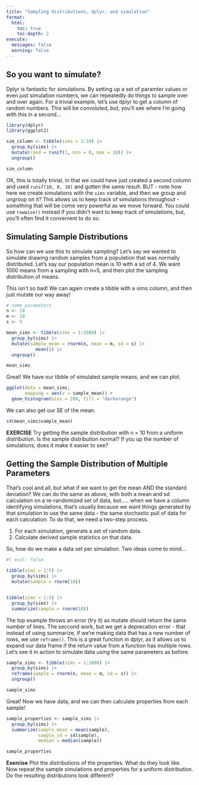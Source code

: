 ```yaml
---
title: "Sampling distributions, dplyr, and simulation"
format:
  html:
    toc: true
    toc-depth: 2
execute:
  messages: false
  warning: false
---
```


## So you want to simulate?

Dplyr is fantastic for simulations. By setting up a set of paramter values or even just simulation numbers, we can repeatedly do things to sample over and over again. For a trivial example, let's use dplyr to get a column of random numbers. This will be convoluted, but, you'll see where I'm going with this in a second...

```r
library(dplyr)
library(ggplot2)

sim_column <- tibble(sims = 1:10) |>
  group_by(sims) |>
  mutate(rand = runif(1, min = 0, max = 10)) |>
  ungroup()

sim_column
```

OK, this is totally trivial, in that we could have just created a second column and used `runif(10, 0, 10)` and gotten the same result. BUT - note how here we create simulations with the `sims` variable, and then we group and ungroup on it? This allows us to keep track of simulations throughout - something that will be come very powerful as we move forward. You could use `rowwise()` instead if you didn't want to keep track of simulations, but, you'll often find it convenient to do so.

## Simulating Sample Distributions

So how can we use this to simulate sampling? Let's say we wanted to simulate drawing random samples from a population that was normally distributed. Let's say our population mean is 10 with a sd of 4. We want 1000 means from a sampling with n=5, and then plot the sampling distribution of means.  

This isn't so bad! We can again create a tibble with a sims column, and then just mutate our way away!

```r
# some parameters
n <- 10
m <- 10
s <- 5

mean_sims <- tibble(sims = 1:1000) |>
  group_by(sims) |>
  mutate(sample_mean = rnorm(n, mean = m, sd = s) |> 
           mean()) |>
  ungroup()

mean_sims
```

Great! We have our tibble of simulated sample means, and we can plot.

```r
ggplot(data = mean_sims,
       mapping = aes(x = sample_mean)) +
  geom_histogram(bins = 200, fill = "darkorange")
```

We can also get our SE of the mean.

```r
sd(mean_sims$sample_mean)
```

**EXERCISE** Try getting the sample distribution with n = 10 from a uniform distribution. Is the sample distribution normal?  If you up the number of simulations, does it make it easier to see?

## Getting the Sample Distribution of Multiple Parameters

That's cool and all, but what if we want to get the mean AND the standard deviation? We can do the same as above, with both a mean and sd calculation on a re-randomized set of data, but..... when we have a column identifying simulations, that's usually because we want things generated by that simulation to use the same data - the same stochastic pull of data for each calculation. To do that, we need a two-step process.

1. For each simulation, generate a set of random data.  
2. Calculate derived sample statistics on that data.

So, how do we make a data set per simulation. Two ideas come to mind...

```r
#| eval: false
  
tibble(sims = 1:5) |>
  group_by(sims) |>
  mutate(sample = rnorm(10))


tibble(sims = 1:5) |>
  group_by(sims) |>
  summarize(sample = rnorm(10))
```

The top example throws an error (try it) as mutate should return the same number of lines. The seccond work, but we get a deprecation error - that instead of using summarize, if we're making data that has a new number of rows, we use `reframe()`. This is a great function in dplyr, as it allows us to expand our data frame if the return value from a function has multiple rows. Let's see it in action to simulate data using the same parameters as before.

```r
sample_sims <- tibble(sims = 1:1000) |>
  group_by(sims) |>
  reframe(sample = rnorm(n, mean = m, sd = s)) |>
  ungroup()

sample_sims
```

Great! Now we have data, and we can then calculate properties from each sample!

```r
sample_properties <- sample_sims |>
  group_by(sims) |>
  summarize(sample_mean = mean(sample),
            sample_sd = sd(sample),
            median = median(sample))

sample_properties
```

**Exercise** Plot the distributions of the properties. What do they look like. Now repeat the sample simulations and properties for a uniform distribution. Do the resulting distributions look different?